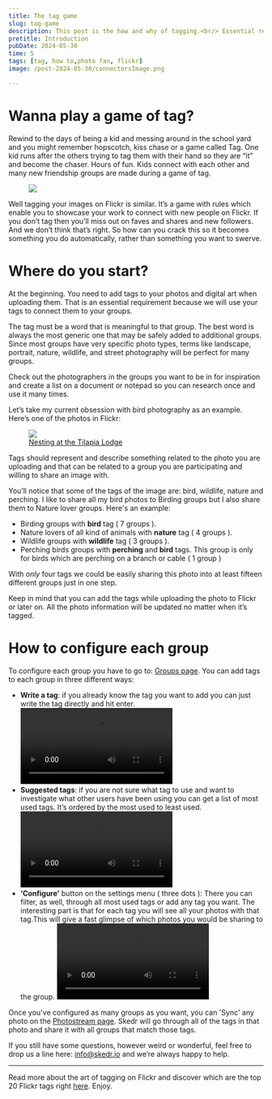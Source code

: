 ```yaml
---
title: The tag game
slug: tag-game
description: This post is the how and why of tagging.<br/> Essential reading for anyone who wants more people to discover their photos
pretitle: Introduction
pubDate: 2024-05-30
time: 5
tags: [tag, how to,photo fan, flickr]
image: /post-2024-05-30/connectorsImage.png

---
```


# Wanna play a game of tag? 

Rewind to the days of being a kid and messing around in the school yard and you might remember hopscotch, kiss chase or a game called Tag. One kid runs after the others trying to tag them with their hand so they are “it” and become the chaser. Hours of fun. Kids connect with each other and many new friendship groups are made during a game of tag.

<figure>
  <img src="/post-2024-05-30/connectorsImage.png" />
</figure>

Well tagging your images on Flickr is similar. It’s a game with rules which enable you to showcase your work to connect with new people on Flickr. If you don’t tag then you’ll miss out on faves and shares and new followers. And we don’t think that’s right. So how can you crack this so it becomes something you do automatically, rather than something you want to swerve. 

# Where do you start?

At the beginning. You need to add tags to your photos and digital art when uploading them. That is an essential requirement because we will use your tags to connect them to your groups. 

The tag must be a word that is meaningful to that group. The best word is always the most generic one that may be safely added to additional groups. Since most groups have very specific photo types, terms like landscape, portrait, nature, wildlife, and street photography will be perfect for many groups. 

Check out the photographers in the groups you want to be in for inspiration and create a list on a document or notepad so you can research once and use it many times. 

Let’s take my current obsession with bird photography as an example. Here’s one of the photos in Flickr: 

<figure>
  <img src="/post-2024-05-30/tilapia-lodge.jpg" />
  <figcaption><a href="https://www.flickr.com/photos/enric-bisbe/53443526687/">Nesting at the Tilapia Lodge</a></figcaption>
</figure>


Tags should represent and describe something related to the photo you are uploading and that can be related to a group you are participating and willing to share an image with. 

You’ll notice that some of the tags of the image are: bird, wildlife, nature and perching. I like to share all my bird photos to Birding groups but I also share them to Nature lover groups. Here's an example:

- Birding groups with **bird** tag ( 7 groups ).
- Nature lovers of all kind of animals with **nature** tag ( 4 groups ).
- Wildlife groups with **wildlife** tag ( 3 groups ).
- Perching birds groups with **perching** and **bird** tags. This group is only for birds which are perching on a branch or cable ( 1 group )

With *only* four tags we could be easily sharing this photo into at least fifteen different groups just in one step.

Keep in mind that you can add the tags while uploading the photo to Flickr or later on. All the photo information will be updated no matter when it’s tagged.

# How to configure each group

To configure each group you have to go to: <a href="https://app.skedr.io/acc/groups">Groups page</a>. You can add tags to each group in three different ways:
- **Write a tag**: if you already know the tag you want to add you can just write the tag directly and hit enter. 
  <video src="/post-2024-05-30/write-tag.webm" autoplay loop controls />
- **Suggested tags**: if you are not sure what tag to use and want to investigate what other users have been using you can get a list of most used tags. It’s ordered by the most used to least used. 
  <video src="/post-2024-05-30/suggested-tags.webm" autoplay loop controls />
- **‘Configure’** button on the settings menu ( three dots ): There you can filter, as well, through all most used tags or add any tag you want. The interesting part is that for each tag you will see all your photos with that tag.This will give a fast glimpse of which photos you would be sharing to the group. 
  <video src="/post-2024-05-30/full-feature.webm" autoplay loop controls />

Once you've configured as many groups as you want, you can 'Sync' any photo on the <a href="https://app.skedr.io/acc/photostream">Photostream page</a>. Skedr will go through all of the tags in that photo and share it with all groups that match those tags.

If you still have some questions, however weird or wonderful, feel free to drop us a line here: info@skedr.io and we’re always happy to help. 
___
Read more about the art of tagging on Flickr and discover which are the top 20 Flickr tags right <a href="https://blog.flickr.net/en/2024/05/30/the-art-of-tagging-boosting-your-flickr-presence">here</a>. Enjoy.

